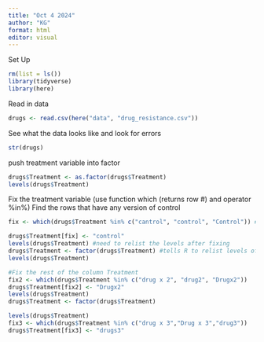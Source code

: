 ```yaml
---
title: "Oct 4 2024"
author: "KG"
format: html
editor: visual
---
```


Set Up
```r
rm(list = ls())
library(tidyverse)
library(here)
```

Read in data
```r
drugs <- read.csv(here("data", "drug_resistance.csv"))
```

See what the data looks like and look for errors
```r
str(drugs)
```
push treatment variable into factor
```r
drugs$Treatment <- as.factor(drugs$Treatment)
levels(drugs$Treatment)
```

Fix the treatment variable (use function which (returns row #) and operator %in%)
Find the rows that have any version of control
```r
fix <- which(drugs$Treatment %in% c("cantrol", "control", "Control")) #identify rows that need repair

drugs$Treatment[fix] <- "control"
levels(drugs$Treatment) #need to relist the levels after fixing 
drugs$Treatment <- factor(drugs$Treatment) #tells R to relist levels of factor after change
levels(drugs$Treatment)
```

```r
#Fix the rest of the column Treatment
fix2 <- which(drugs$Treatment %in% c("drug x 2", "drug2", "Drugx2"))
drugs$Treatment[fix2] <- "Drugx2"
levels(drugs$Treatment)
drugs$Treatment <- factor(drugs$Treatment)
```


```r
levels(drugs$Treatment)
fix3 <- which(drugs$Treatment %in% c("drug x 3","Drug x 3","drug3"))
drugs$Treatment[fix3] <- "drugs3"
```


